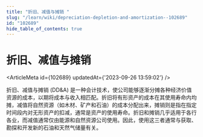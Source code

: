 ```yaml
---
title: "折旧、减值与摊销 "
slug: "/learn/wiki/depreciation-depletion-and-amortization--102689"
id: "102689"
hide_table_of_contents: true
---
```



# 折旧、减值与摊销 

<ArticleMeta id={102689} updatedAt={'2023-09-26 13:59:02'} />
<div className='border-solid border-b border-t-0 my-4 border-[var(--ifm-color-gray-300)]' />

折旧、减值与摊销 (DD&A) 是一种会计技术，使公司能够逐渐分摊各种经济价值资源的成本，以期将成本与收入相匹配。折旧将有形资产的成本在其使用寿命内均摊，减值将自然资源（如木材、矿产和石油）的成本分配出来，摊销则是指在指定时间段内对无形资产的扣减，通常是资产的使用寿命。折旧和摊销几乎适用于各行各业，而减值通常仅由能源和自然资源公司使用。因此，使用这三者通常与获取、勘探和开发新的石油和天然气储量有关。
